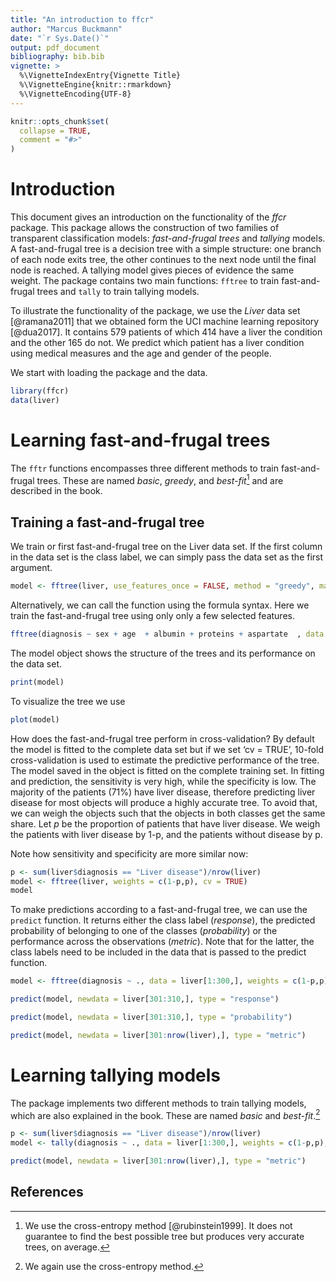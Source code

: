 ```yaml
---
title: "An introduction to ffcr"
author: "Marcus Buckmann"
date: "`r Sys.Date()`"
output: pdf_document
bibliography: bib.bib
vignette: >
  %\VignetteIndexEntry{Vignette Title}
  %\VignetteEngine{knitr::rmarkdown}
  %\VignetteEncoding{UTF-8}
---
```



```r
knitr::opts_chunk$set(
  collapse = TRUE,
  comment = "#>"
)
```



# Introduction

This document gives an introduction on the functionality of the *ffcr* package. This package allows the construction of two families of transparent classification models: _fast-and-frugal trees_ and _tallying_ models. A fast-and-frugal tree is a decision tree with a simple structure: one branch of each node exits tree, the other continues to the next node until the final node is reached. A tallying model gives pieces of evidence the same weight. The package contains two main functions: `fftree` to train fast-and-frugal trees and `tally` to train tallying models. 

To illustrate the functionality of the package, we use the *Liver* data set [@ramana2011] that we obtained form the UCI machine learning repository [@dua2017]. It contains 579 patients of which 414 have a liver the condition and the other 165 do not. We predict which patient has a liver condition using medical measures and the age and gender of the people. 

We start with loading the package and the data.

<!--- Figure \ref{} shows a fast-and-frugal tree and tallying model that predict who developed diabetes. --->



```r
library(ffcr)
data(liver)
```



# Learning fast-and-frugal trees


The `fftr` functions encompasses three different methods to train fast-and-frugal trees. These are named *basic*, *greedy*, and *best-fit*^[We use the cross-entropy method [@rubinstein1999]. It does not guarantee to find the best possible tree but produces very accurate trees, on average.] and are described in the book.

<!---
The *naive* method is the simplest and computationally least demanding approach. It is called naive, because the usefulness of each feature is evaluated independently of the other features. For each feature, the naive method identifies a splitting point that best separate objects of the two classes in the data. By default, the package uses *Gini impurity* to judge the goodness of a split. The naive method by stacking the features according to the quality of the split points, i.e. the feature that best separates the classes constitute the root of the tree. Now that the order of the features is established, we need to determine the exists of the tree, which side of a split exits the tree and which class is predicted. All observations in the data set are sent through the tree. In each node of the tree, the branch of the split that is purer exits the tree. Purity is measured by the proportion of the classes falling into a branch. The purest branch only contains observations of one class, the least pure branch contains the same number of observations of both classes. The exit branch predicts the majority class of those object falling into the branch. The objects not exiting the tree are send to the next node and determine its exit. The process is completed until all object have exited the tree.

The *greedy* method is the default method. It differs from the *naive* method in how it determines which feature to split. It places the variable at the root of the tree that produces the best split. Those observations that do not exit the tree at the first node are considered to find split for the second node. This procedure continues until all objects have exited the tree. 

The *cross-entropy* method is a computationally demanding optimization approach. Given enough time, one can expect that the trees produced by this method outperform greedy trees. The user can tweak cross-entropy method

Using the greedy and the cross-entropy method, a feature can be split several times at different values in a single fast-and-frugal tree. To avoid this, this user can set the argument *use_features_once* to FALSE. Another important argument is *max_depth* which limits the maximum number of nodes in the decision tree (default = 6). The cross-entropy optimization can be tweaked by adjusting additional parameters. These are described in the documentation of the `cross_entropy_control` function.
--->



## Training a fast-and-frugal tree

We train or first fast-and-frugal tree on the Liver data set. If the first column in the data set is the class label, we can simply pass the data set as the first argument.

```r
model <- fftree(liver, use_features_once = FALSE, method = "greedy", max_depth = 6)
```


Alternatively, we can call the function using the formula syntax. Here we train the fast-and-frugal tree using only only a few selected features.

```r
fftree(diagnosis ~ sex + age  + albumin + proteins + aspartate  , data = liver)
```


The model object shows the structure of the trees and its performance on the data set.

```r
print(model)
```


To visualize the tree we use 
```r
plot(model)
```


How does the fast-and-frugal tree perform in cross-validation? By default the model is fitted to the complete data set but if we set 'cv = TRUE', 10-fold cross-validation is used to estimate the predictive performance of the tree. The model saved in the object is fitted on the complete training set. In fitting and prediction, the sensitivity is very high, while the specificity is low. The majority of the patients (71%) have liver disease, therefore predicting liver disease for most objects will produce a highly accurate tree. To avoid that, we can weigh the objects such that the objects in both classes get the same share. Let *p* be the proportion of patients that have liver disease. We weigh the patients with liver disease by 1-p, and the patients without disease by p.

Note how sensitivity and specificity are more similar now:


```r
p <- sum(liver$diagnosis == "Liver disease")/nrow(liver)
model <- fftree(liver, weights = c(1-p,p), cv = TRUE)
model
```


To make predictions according to a fast-and-frugal tree, we can use the `predict` function. It returns either the class label (*response*), the predicted probability of belonging to one of the classes (*probability*) or the performance across the observations (*metric*). Note that for the latter, the class labels need to be included in the data that is passed to the predict function.


```r
model <- fftree(diagnosis ~ ., data = liver[1:300,], weights = c(1-p,p))

predict(model, newdata = liver[301:310,], type = "response")

predict(model, newdata = liver[301:310,], type = "probability")

predict(model, newdata = liver[301:nrow(liver),], type = "metric")

```

# Learning tallying models

The package implements two different methods to train tallying models, which are also explained in the book. These are named *basic* and *best-fit*.^[We again use the cross-entropy method.]

<!---
The *regression* method only works on binary features. If the data contains numeric variables, these are split such that Gini impurity is minimized. On the dichotomized data, a Lasso regression model is trained. The tallying model does not use the actual weights of the regression model but only their sign (-1,1). The size of the tallying---the number of features with nonzero weight---is determined by the *maximum_size* parameter (default = 6). The tallying model users those features that are set to zero latest with an increasing degree of regularization.

The *cross-entropy* method is very similar to the cross-entropy method of the fast-and-frugal trees. It optimizes the threshold at which each feature is split, the direction of the feature and which features to include into the tallying model.  As for fast-and-frugal trees, the optimization can be tweaked using the `cross_entropy_control` function.

## Training a tallying model

Training a tallying model and making predictions just works as it does for fast-and-frugal trees.
--->

```r
p <- sum(liver$diagnosis == "Liver disease")/nrow(liver)
model <- tally(diagnosis ~ ., data = liver[1:300,], weights = c(1-p,p), max_size = 6)

predict(model, newdata = liver[301:nrow(liver),], type = "metric")

```





## References







 







































 


















<!-- Vignettes are long form documentation commonly included in packages. Because they are part of the distribution of the package, they need to be as compact as possible. The `html_vignette` output type provides a custom style sheet (and tweaks some options) to ensure that the resulting html is as small as possible. The `html_vignette` format: -->

<!-- - Never uses retina figures -->
<!-- - Has a smaller default figure size -->
<!-- - Uses a custom CSS stylesheet instead of the default Twitter Bootstrap style -->

<!-- ## Vignette Info -->

<!-- Note the various macros within the `vignette` section of the metadata block above. These are required in order to instruct R how to build the vignette. Note that you should change the `title` field and the `\VignetteIndexEntry` to match the title of your vignette. -->

<!-- ## Styles -->

<!-- The `html_vignette` template includes a basic CSS theme. To override this theme you can specify your own CSS in the document metadata as follows: -->

<!--     output:  -->
<!--       rmarkdown::html_vignette: -->
<!--         css: mystyles.css -->

<!-- ## Figures -->

<!-- The figure sizes have been customised so that you can easily put two images side-by-side.  -->

<!-- ```{r, fig.show='hold'} -->
<!-- plot(1:10) -->
<!-- plot(10:1) -->
<!-- ``` -->

<!-- You can enable figure captions by `fig_caption: yes` in YAML: -->

<!--     output: -->
<!--       rmarkdown::html_vignette: -->
<!--         fig_caption: yes -->

<!-- Then you can use the chunk option `fig.cap = "Your figure caption."` in **knitr**. -->

<!-- ## More Examples -->

<!-- You can write math expressions, e.g. $Y = X\beta + \epsilon$, footnotes^[A footnote here.], and tables, e.g. using `knitr::kable()`. -->

<!-- ```{r, echo=FALSE, results='asis'} -->
<!-- knitr::kable(head(mtcars, 10)) -->
<!-- ``` -->

<!-- Also a quote using `>`: -->

<!-- > "He who gives up [code] safety for [code] speed deserves neither." -->
<!-- ([via](https://twitter.com/hadleywickham/status/504368538874703872)) -->
